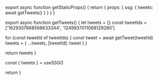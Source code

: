 
export async function getStaticProps() {
  return {
    props: {
      ssg: {
        tweets: await getTweets()
      }
    }
  }
}

export async function getTweets() {
  let tweets = {}
  const tweetIds = ['1629307668568633344', '1249937011068129280']

  for (const tweetId of tweetIds) {
    const tweet = await getTweet(tweetId)
    tweets = {
      ...tweets,
      [tweetId]: tweet
    }
  }

  return tweets
}

  const { tweets } = useSSG()

  return <EmbeddedTweet tweet={tweets[id]} />
}

<div className="flex justify-center">
  <Tweet id="1629307668568633344" />
</div>

<div className="flex justify-center">
  <Tweet id="1249937011068129280" />
</div>
